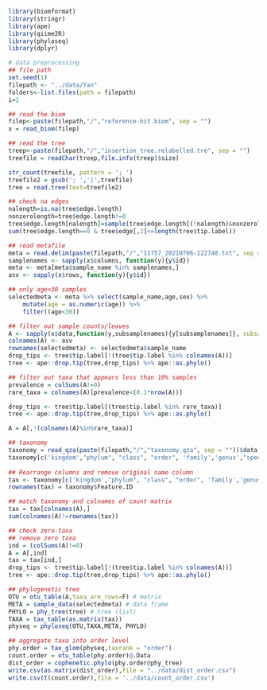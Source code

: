 ```r
library(biomformat)
library(stringr)
library(ape)
library(qiime2R)
library(phyloseq)
library(dplyr)
```

```r
# data preprocessing
## file path
set.seed(1)
filepath <- "../data/Yan"
folders<-list.files(path = filepath)
i=1

## read the biom
filep<-paste(filepath,"/","reference-hit.biom", sep = "")
x = read_biom(filep)

## read the tree
treep<-paste(filepath,"/","insertion_tree.relabelled.tre", sep = "")
treefile = readChar(treep,file.info(treep)$size)

str_count(treefile, pattern = '; ')
treefile2 = gsub('; ','|',treefile)
tree = read.tree(text=treefile2)

## check na edges
nalength=is.na(tree$edge.length)
nonzerolength=tree$edge.length!=0
tree$edge.length[nalength]=sample(tree$edge.length[(!nalength)&nonzerolength], sum(nalength))
sum(tree$edge.length==0 & tree$edge[,2]<=length(tree$tip.label))
```

```r
## read metafile
meta = read.delim(paste(filepath,"/","11757_20210706-122748.txt", sep = ""))
samplenames <- sapply(x$columns, function(y){y$id})
meta <- meta[meta$sample_name %in% samplenames,]
asv <- sapply(x$rows, function(y){y$id})

## only age<30 samples
selectedmeta <- meta %>% select(sample_name,age,sex) %>%
    mutate(age = as.numeric(age)) %>%
    filter((age<30))

## filter out sample counts/leaves
A <- sapply(x$data,function(y,subsamplenames){y[subsamplenames]}, subsamplenames = selectedmeta$sample_name)
colnames(A) <- asv
rownames(selectedmeta) <- selectedmeta$sample_name
drop_tips <- tree$tip.label[!(tree$tip.label %in% colnames(A))]
tree <- ape::drop.tip(tree,drop_tips) %>% ape::as.phylo()

## filter out taxa that appears less than 10% samples
prevalence = colSums(A!=0)
rare_taxa = colnames(A)[prevalence<(0.1*nrow(A))]

drop_tips <- tree$tip.label[(tree$tip.label %in% rare_taxa)]
tree <- ape::drop.tip(tree,drop_tips) %>% ape::as.phylo()

A = A[,!(colnames(A)%in%rare_taxa)]
```

```r
## taxonomy
taxonomy = read_qza(paste(filepath,"/","taxonomy.qza", sep = ""))$data
taxonomy[c('kingdom',"phylum", "class", "order", 'family','genus',"species")] <- str_split_fixed(taxonomy$Taxon, ';', 7)
 
## Rearrange columns and remove original name column
tax <- taxonomy[c('kingdom',"phylum", "class", "order", 'family','genus',"species")]
rownames(tax) = taxonomy$Feature.ID

## match taxonomy and colnames of count matrix
tax = tax[colnames(A),]
sum(colnames(A)!=rownames(tax))
```

```r
## check zero-taxa
## remove zero taxa
ind = (colSums(A)!=0)
A = A[,ind]
tax = tax[ind,]
drop_tips <- tree$tip.label[!(tree$tip.label %in% colnames(A))]
tree <- ape::drop.tip(tree,drop_tips) %>% ape::as.phylo()
```

```r
## phylogenetic tree
OTU = otu_table(A,taxa_are_rows=F) # matrix
META = sample_data(selectedmeta) # data frame
PHYLO = phy_tree(tree) # tree (list)
TAXA = tax_table(as.matrix(tax))
physeq = phyloseq(OTU,TAXA,META, PHYLO)
```


```r
## aggregate taxa into order level
phy.order = tax_glom(physeq,taxrank = "order")
count.order = otu_table(phy.order)@.Data
dist_order = cophenetic.phylo(phy.order@phy_tree)
write.csv(as.matrix(dist_order),file = "../data/dist_order.csv")
write.csv(t(count.order),file = '../data/count_order.csv')
```



